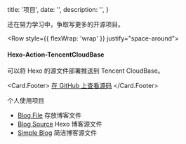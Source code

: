 
  title: '项目',
  date: '',
  description: '',
}

<p>
    <Note label={false}>还在努力学习中，争取写更多的开源项目。</Note>
</p>

<Row style={{ flexWrap: 'wrap' }} justify="space-around">
  <Card width="330px">
    <h4>Hexo-Action-TencentCloudBase</h4>
    <p>可以将 Hexo 的源文件部署推送到 Tencent CloudBase。</p>
    <Card.Footer>
      <a href="https://github.com/zeit-ui/react" target="_blank">在 GitHub 上查看源码</a>
    </Card.Footer>
  </Card>
</Row>

<p> <Dot style={{ marginRight: '20px' }} type="success">个人使用项目</Dot></p>

- [Blog File](https://github.com/vinceying/blog-file) 存放博客文件
- [Blog Source](https://github.com/vinceying/Blog-Source) Hexo 博客源文件
- [Simple Blog](https://github.com/vinceying/Simple-Bloge) 简洁博客源文件
